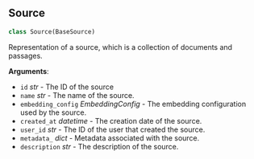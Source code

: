 <a id="memgpt.schemas.source.Source"></a>

## Source

```python
class Source(BaseSource)
```

Representation of a source, which is a collection of documents and passages.

**Arguments**:

- `id` _str_ - The ID of the source
- `name` _str_ - The name of the source.
- `embedding_config` _EmbeddingConfig_ - The embedding configuration used by the source.
- `created_at` _datetime_ - The creation date of the source.
- `user_id` _str_ - The ID of the user that created the source.
- `metadata_` _dict_ - Metadata associated with the source.
- `description` _str_ - The description of the source.


